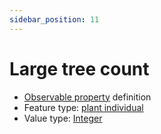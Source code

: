 ```yaml
---
sidebar_position: 11
---
```



# Large tree count

- [Observable property](/viewers/dawe-vocabs?uri=https://linked.data.gov.au/def/nrm/1fc43da5-004d-4258-bd33-8ffc9e2e8cba) definition
- Feature type: [plant individual](http://linked.data.gov.au/def/tern-cv/60d7edf8-98c6-43e9-841c-e176c334d270)
- Value type: [Integer](https://w3id.org/tern/ontologies/tern/Integer)


<Example protocolModule="condition-point-intercept" observableProperty="https://linked.data.gov.au/def/nrm/1fc43da5-004d-4258-bd33-8ffc9e2e8cba" />
